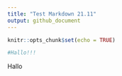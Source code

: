 ```yaml
---
title: "Test Markdown 21.11"
output: github_document
---
```


```r
knitr::opts_chunk$set(echo = TRUE)
```

```r
#Hallo!!!
```
Hallo

